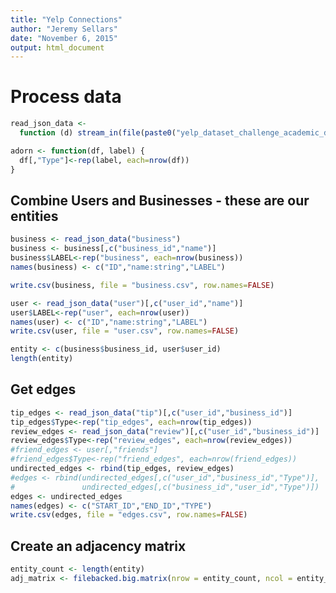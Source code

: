 ```yaml
---
title: "Yelp Connections"
author: "Jeremy Sellars"
date: "November 6, 2015"
output: html_document
---
```


# Process data

```r
read_json_data <-
  function (d) stream_in(file(paste0("yelp_dataset_challenge_academic_dataset/yelp_academic_dataset_", d, ".json")))

adorn <- function(df, label) {
  df[,"Type"]<-rep(label, each=nrow(df))
}

```

## Combine Users and Businesses - these are our entities

```r
business <- read_json_data("business")
business <- business[,c("business_id","name")]
business$LABEL<-rep("business", each=nrow(business))
names(business) <- c("ID","name:string","LABEL")

write.csv(business, file = "business.csv", row.names=FALSE)

user <- read_json_data("user")[,c("user_id","name")]
user$LABEL<-rep("user", each=nrow(user))
names(user) <- c("ID","name:string","LABEL")
write.csv(user, file = "user.csv", row.names=FALSE)

entity <- c(business$business_id, user$user_id)
length(entity)
```

## Get edges 

```r
tip_edges <- read_json_data("tip")[,c("user_id","business_id")]
tip_edges$Type<-rep("tip_edges", each=nrow(tip_edges))
review_edges <- read_json_data("review")[,c("user_id","business_id")]
review_edges$Type<-rep("review_edges", each=nrow(review_edges))
#friend_edges <- user[,"friends"]
#friend_edges$Type<-rep("friend_edges", each=nrow(friend_edges))
undirected_edges <- rbind(tip_edges, review_edges)
#edges <- rbind(undirected_edges[,c("user_id","business_id","Type")],
#               undirected_edges[,c("business_id","user_id","Type")])
edges <- undirected_edges
names(edges) <- c("START_ID","END_ID","TYPE")
write.csv(edges, file = "edges.csv", row.names=FALSE)
```

## Create an adjacency matrix

```r
entity_count <- length(entity)
adj_matrix <- filebacked.big.matrix(nrow = entity_count, ncol = entity_count, backingpath="c:\\temp\\", backingfile = "rmatrix", descriptorfile = "rmatrix.descriptor", type="integer", init=256, dimnames=list(names(entity),names(entity)))
```


